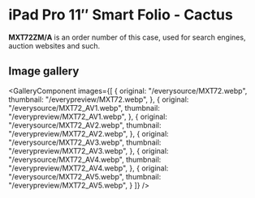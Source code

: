 
# iPad Pro 11″ Smart Folio - Cactus

<Callout type='info' emoji='👉🏻'>**MXT72ZM/A** is an order number of this case, used for search engines, auction websites and such.</Callout>

## Image gallery

<GalleryComponent
    images={[
      {
        original: "/everysource/MXT72.webp",
        thumbnail: "/everypreview/MXT72.webp",
      },
      {
        original: "/everysource/MXT72_AV1.webp",
        thumbnail: "/everypreview/MXT72_AV1.webp",
      },
      {
        original: "/everysource/MXT72_AV2.webp",
        thumbnail: "/everypreview/MXT72_AV2.webp",
      },
      {
        original: "/everysource/MXT72_AV3.webp",
        thumbnail: "/everypreview/MXT72_AV3.webp",
      },
      {
        original: "/everysource/MXT72_AV4.webp",
        thumbnail: "/everypreview/MXT72_AV4.webp",
      },
      {
        original: "/everysource/MXT72_AV5.webp",
        thumbnail: "/everypreview/MXT72_AV5.webp",
      }
    ]}
  />
